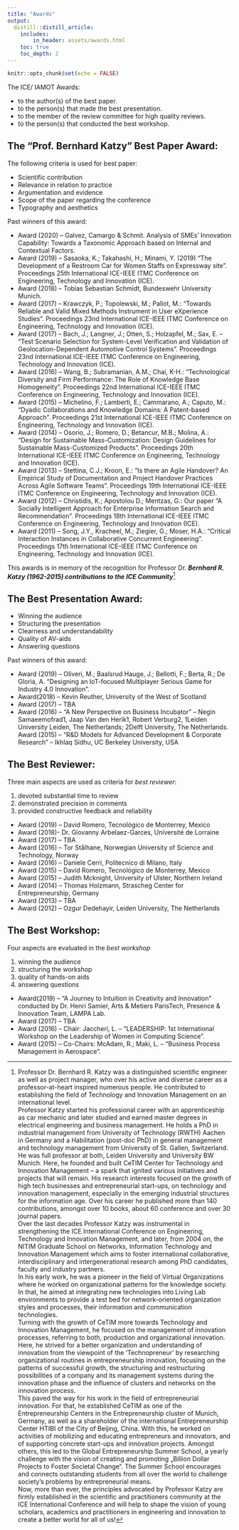 ```yaml
---
title: "Awards"
output:
  distill::distill_article:
    includes:
        in_header: assets/awards.html
    toc: true
    toc_depth: 2
---
```


```r
knitr::opts_chunk$set(echo = FALSE)
```


The ICE/ IAMOT Awards:

::: {.infobox .goal data-latex="{.goal}"}
- to the author(s) of the best paper.
- to the person(s) that made the best presentation.
- to the member of the review committee for high quality reviews.
- to the person(s) that conducted the best workshop.
:::


## The “Prof. Bernhard Katzy" Best Paper Award:

The following criteria is used for best paper:

- Scientific contribution
- Relevance in relation to practice
- Argumentation and evidence
- Scope of the paper regarding the conference
- Typography and aesthetics


Past winners of this award:

- Award (2020) – Galvez, Camargo & Schmit. Analysis of SMEs’ Innovation Capability: Towards a Taxonomic Approach based on Internal and Contextual Factors.
- Award (2019) – Sasaoka, K.; Takahashi, H.; Minami, Y. (2019) “The Development of a Restroom Car for Women Staffs on Expressway site". Proceedings 25th International ICE-IEEE ITMC Conference on Engineering, Technology and Innovation (ICE).
- Award (2018) – Tobias Sebastian Schmidt, Bundeswehr University Munich.
- Award (2017) – Krawczyk, P.; Topolewski, M.; Pallot, M.: “Towards Reliable and Valid Mixed Methods Instrument in User eXperience Studies”. Proceedings 23nd International ICE-IEEE ITMC Conference on Engineering, Technology and Innovation (ICE).
- Award (2017) – Bach, J.; Langner, J.; Otten, S.; Holzapfel, M.; Sax, E. – “Test Scenario Selection for System-Level Verification and Validation of Geolocation-Dependent Automotive Control Systems". Proceedings 23nd International ICE-IEEE ITMC Conference on Engineering, Technology and Innovation (ICE).
- Award (2016) – Wang, B.; Subramanian, A.M.; Chai, K-H.: “Technological Diversity and Firm Performance: The Role of Knowledge Base Homogeneity". Proceedings 22nd International ICE-IEEE ITMC Conference on Engineering, Technology and Innovation (ICE).
- Award (2015) – Michelino, F.; Lamberti, E.; Cammarano, A.; Caputo, M.: “Dyadic Collaborations and Knowledge Domains: A Patent-based Approach". Proceedings 21st International ICE-IEEE ITMC Conference on Engineering, Technology and Innovation (ICE).
- Award (2014) – Osorio, J.; Romero, D.; Betancur, M.B.; Molina, A.: “Design for Sustainable Mass-Customization: Design Guidelines for Sustainable Mass-Customized Products". Proceedings 20th International ICE-IEEE ITMC Conference on Engineering, Technology and Innovation (ICE).
- Award (2013) – Stettina, C.J.; Kroon, E.: “Is there an Agile Handover? An Empirical Study of Documentation and Project Handover Practices Across Agile Software Teams". Proceedings 19th International ICE-IEEE ITMC Conference on Engineering, Technology and Innovation (ICE).
- Award (2012) – Christidis, K.; Apostolou D.; Mentzas, G.: Our paper “A Socially Intelligent Approach for Enterprise Information Search and Recommendation". Proceedings 18th International ICE-IEEE ITMC Conference on Engineering, Technology and Innovation (ICE).
- Award (2011) – Song, J.Y., Kracheel, M.; Ziegier, G.; Moser, H.A.: “Critical Interaction Instances in Collaborative Concurrent Engineering". Proceedings 17th International ICE-IEEE ITMC Conference on Engineering, Technology and Innovation (ICE).

This awards is in memory of the recognition for Professor Dr. ***Bernhard R. Katzy (1962-2015) contributions to the ICE Community***^[
Professor Dr. Bernhard R. Katzy was a distinguished scientific engineer as well as project manager, who over his active and diverse career as a professor-at-heart inspired numerous people. He contributed to establishing the field of Technology and Innovation Management on an international level.
<br>
Professor Katzy started his professional career with an apprenticeship as car mechanic and later studied and earned master degrees in electrical engineering and business management. He holds a PhD in industrial management from University of Technology (RWTH) Aachen in Germany and a Habilitation (post-doc PhD) in general management and technology management from University of St. Gallen, Switzerland.
<br>
He was full professor at both, Leiden University and University BW Munich. Here, he founded and built CeTIM Center for Technology and Innovation Management – a spark that ignited various initiatives and projects that will remain. His research interests focused on the growth of high tech businesses and entrepreneurial start-ups, on technology and innovation management, especially in the emerging industrial structures for the information age. Over his career he published more than 140 contributions, amongst over 10 books, about 60 conference and over 30 journal papers.
<br>
Over the last decades Professor Katzy was instrumental in strengthening the ICE International Conference on Engineering, Technology and Innovation Management, and later, from 2004 on, the NITIM Graduate School on Networks, Information Technology and Innovation Management which aims to foster international collaborative, interdisciplinary and intergenerational research among PhD candidates, faculty and industry partners.
<br>
In his early work, he was a pioneer in the field of Virtual Organizations where he worked on organizational patterns for the knowledge society. In that, he aimed at integrating new technologies into Living Lab environments to provide a test bed for network-oriented organization styles and processes, their information and communication technologies.
<br>
Turning with the growth of CeTIM more towards Technology and Innovation Management, he focused on the management of innovation processes, referring to both, production and organizational innovation. Here, he strived for a better organization and understanding of innovation from the viewpoint of the ‘Technopreneur’ by researching organizational routines in entrepreneurship innovation, focusing on the patterns of successful growth, the structuring and restructuring possibilities of a company and its management systems during the innovation phase and the influence of clusters and networks on the innovation process.
<br>
This paved the way for his work in the field of entrepreneurial innovation. For that, he established CeTIM as one of the Entrepreneurship Centers in the Entrepreneurship cluster of Munich, Germany, as well as a shareholder of the international Entrepreneurship Center HTIBI of the City of Beijing, China. With this, he worked on activities of mobilizing and educating entrepreneurs and innovators, and of supporting concrete start-ups and innovation projects. Amongst others, this led to the Global Entrepreneurship Summer School, a yearly challenge with the vision of creating and promoting „Billion Dollar Projects to Foster Societal Change“. The Summer School encourages and connects outstanding students from all over the world to challenge society’s problems by entrepreneurial means.
<br>
Now, more than ever, the principles advocated by Professor Katzy are firmly established in the scientific and practitioners community at the ICE International Conference and will help to shape the vision of young scholars, academics and practitioners in engineering and innovation to create a better world for all of us!
]



## The Best Presentation Award:

- Winning the audience
- Structuring the presentation
- Clearness and understandability
- Quality of AV-aids
- Answering questions

Past winners of this award:

- Award (2019) – Oliveri, M.; Baalsrud Hauge, J.; Bellotti, F.; Berta, R.; De Gloria, A. “Designing an IoT-focused Multiplayer Serious Game for Industry 4.0 Innovation".
- Award(2018) – Kevin Reuther, University of the West of Scotland
- Award (2017) – TBA
- Award (2016) – “A New Perspective on Business Incubator" – Negin Samaeemofrad1, Jaap Van den Herik1, Robert Verburg2, 1Leiden University Leiden, The Netherlands; 2Delft University, The Netherlands.
Award (2015) – “R&D Models for Advanced Development & Corporate Research" – Ikhlaq Sidhu, UC Berkeley University, USA

## The Best Reviewer:

Three main aspects are used as criteria for *best reviewer*:

1. devoted substantial time to review
2. demonstrated precision in comments
3. provided constructive feedback and reliability


- Award (2019) – David Romero, Tecnológico de Monterrey, Mexico
- Award (2018)- Dr. Giovanny Arbelaez-Garces, Université de Lorraine
- Award (2017) – TBA
- Award (2016) – Tor Stålhane, Norwegian University of Science and Technology, Norway
- Award (2016) – Daniele Cerri, Politecnico di Milano, Italy
- Award (2015) – David Romero, Tecnológico de Monterrey, Mexico
- Award (2015) – Judith  Mcknight, University of Ulster, Northern Ireland
- Award (2014) – Thomas Holzmann, Strascheg Center for Entrepreneurship, Germany
- Award (2013) – TBA
- Award (2012) – Ozgur Dedehayir, Leiden University, The Netherlands

## The Best Workshop:

Four aspects are evaluated in the *best workshop*

1. winning the audience
1. structuring the workshop
1. quality of hands-on aids
1. answering questions


- Award(2019) – “A Journey to Intuition in Creativity and Innovation" conducted by Dr. Henri Samier, Arts & Metiers ParisTech, Presence & Innovation Team, LAMPA Lab.
- Award (2017) – TBA
- Award (2016) – Chair: Jaccheri, L. – “LEADERSHIP: 1st International Workshop on the Leadership of Women in Computing Science".
- Award (2015) – Co-Chairs: McAdam, R.; Maki, L. – “Business Process Management in Aerospace".



